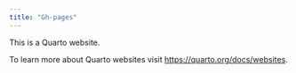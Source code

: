 ```yaml
---
title: "Gh-pages"
---
```


This is a Quarto website.

To learn more about Quarto websites visit <https://quarto.org/docs/websites>.
